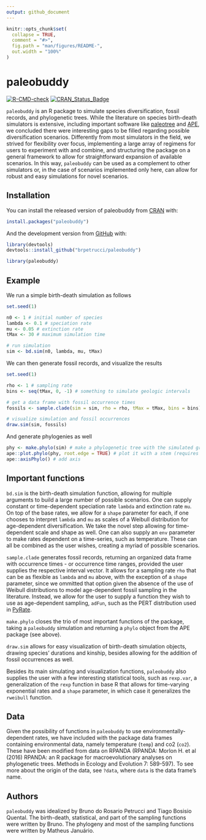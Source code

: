 ```yaml
---
output: github_document
---
```


<!-- README.md is generated from README.Rmd. Please edit that file -->

```r
knitr::opts_chunk$set(
  collapse = TRUE,
  comment = "#>",
  fig.path = "man/figures/README-",
  out.width = "100%"
)
```

# paleobuddy

<!-- badges: start -->
[![R-CMD-check](https://github.com/brpetrucci/paleobuddy/workflows/R-CMD-check/badge.svg)](https://github.com/brpetrucci/paleobuddy/actions/workflows/R-CMD-check.yaml)
[![CRAN_Status_Badge](https://www.r-pkg.org/badges/version/paleobuddy)](https://cran.r-project.org/package=paleobuddy)
<!-- badges: end -->

`paleobuddy` is an R package to simulate species diversification, fossil records, and phylogenetic trees. While the literature on species birth-death simulators is extensive, including important software like [paleotree](https://github.com/dwbapst/paleotree) and [APE](https://github.com/cran/ape), we concluded there were interesting gaps to be filled regarding possible diversification scenarios. Differently from most simulators in the field, we strived for flexibility over focus, implementing a large array of regimens for users to experiment with and combine, and structuring the package on a general framework to allow for straightforward expansion of available scenarios. In this way, `paleobuddy` can be used as a complement to other simulators or, in the case of scenarios implemented only here, can allow for robust and easy simulations for novel scenarios.

## Installation

You can install the released version of paleobuddy from [CRAN](https://CRAN.R-project.org) with:

```r
install.packages("paleobuddy")
```

And the development version from [GitHub](https://github.com/) with:

```r
library(devtools)
devtools::install_github("brpetrucci/paleobuddy")
```

```r
library(paleobuddy)
```

## Example

We run a simple birth-death simulation as follows

```r
set.seed(1)

n0 <- 1 # initial number of species
lambda <- 0.1 # speciation rate
mu <- 0.05 # extinction rate
tMax <- 30 # maximum simulation time

# run simulation
sim <- bd.sim(n0, lambda, mu, tMax)
```

We can then generate fossil records, and visualize the results

```r
set.seed(1)

rho <- 1 # sampling rate
bins <- seq(tMax, 0, -1) # something to simulate geologic intervals

# get a data frame with fossil occurrence times
fossils <- sample.clade(sim = sim, rho = rho, tMax = tMax, bins = bins)

# visualize simulation and fossil occurrences
draw.sim(sim, fossils)
```

And generate phylogenies as well

```r
phy <- make.phylo(sim) # make a phylogenetic tree with the simulated group
ape::plot.phylo(phy, root.edge = TRUE) # plot it with a stem (requires APE)
ape::axisPhylo() # add axis
```

## Important functions

`bd.sim` is the birth-death simulation function, allowing for multiple arguments to build a large number of possible scenarios. One can supply constant or time-dependent speciation rate `lambda` and extinction rate `mu`. On top of the base rates, we allow for a `shape` parameter for each, if one chooses to interpret `lambda` and `mu` as scales of a Weibull distribution for age-dependent diversification. We take the novel step allowing for time-dependent scale and shape as well. One can also supply an `env` parameter to make rates dependent on a time-series, such as temperature. These can all be combined as the user wishes, creating a myriad of possible scenarios.

`sample.clade` generates fossil records, returning an organized data frame with occurrence times - or occurrence time ranges, provided the user supplies the respective interval vector. It allows for a sampling rate `rho` that can be as flexible as `lambda` and `mu` above, with the exception of a `shape` parameter, since we ommitted that option given the absence of the use of Weibull distributions to model age-dependent fossil sampling in the literature. Instead, we allow for the user to supply a function they wish to use as age-dependent sampling, `adFun`, such as the PERT distribution used in [PyRate](https://github.com/dsilvestro/PyRate).

`make.phylo` closes the trio of most important functions of the package, taking a `paleobuddy` simulation and returning a `phylo` object from the APE package (see above).

`draw.sim` allows for easy visualization of birth-death simulation objects, drawing species' durations and kinship, besides allowing for the addition of fossil occurrences as well.

Besides its main simulating and visualization functions, `paleobuddy` also supplies the user with a few interesting statistical tools, such as `rexp.var`, a generalization of the `rexp` function in base R that allows for time-varying exponential rates and a `shape` parameter, in which case it generalizes the `rweibull` function.

## Data

Given the possibility of functions in `paleobuddy` to use environmentally-dependent rates, we have included with the package data frames containing environmental data, namely temperature (`temp`) and co2 (`co2`). These have been modified from data on RPANDA (RPANDA: Morlon H. et al (2016) RPANDA: an R package for macroevolutionary analyses on phylogenetic trees. Methods in Ecology and Evolution 7: 589-597). To see more about the origin of the data, see `?data`, where `data` is the data frame's name.

## Authors

`paleobuddy` was idealized by Bruno do Rosario Petrucci and Tiago Bosisio Quental. The birth-death, statistical, and part of the sampling functions were written by Bruno. The phylogeny and most of the sampling functions were written by Matheus Januário.